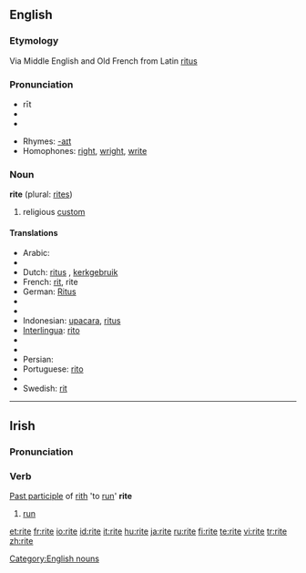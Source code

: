 ==English==

===Etymology===
Via Middle English and Old French from Latin [[ritus]]

===Pronunciation===
* rīt
* {{IPA|/ɹaɪt/}}
*{{audio|en-us-rite.ogg|Audio (US)}}

* Rhymes: [[Rhymes:English:-aɪt|-aɪt]]
* Homophones: [[right]], [[wright]], [[write]]

===Noun===
'''rite''' (plural: [[rites]])

# religious [[custom]]

====Translations====
*Arabic: {{Arab|[[تقالييد دينية]]}}
*{{trreq|Chinese}}
*Dutch: [[ritus]] {{f}}, [[kerkgebruik]] {{n}}
*French: [[rit]], rite {{m}}
*German: [[Ritus]] {{m}}
*{{trreq|Greek}}
*{{trreq|Hebrew}}
*Indonesian: [[upacara]], [[ritus]]
*[[Interlingua]]: [[rito]]
*{{trreq|Italian}}
*{{trreq|Japanese}}
*Persian: {{fa-Arab|[[آیین]]}}
*Portuguese: [[rito]] {{m}}
*{{trreq|Spanish}}
*Swedish: [[rit]] {{c}}

[[Category:English nouns]]

----

==Irish==

===Pronunciation===
{{IPA|[ˈritʲə]}}

===Verb===
[[Past participle]] of [[rith]] 'to [[run]]'
'''rite'''

# [[run]]

[[et:rite]]
[[fr:rite]]
[[io:rite]]
[[id:rite]]
[[it:rite]]
[[hu:rite]]
[[ja:rite]]
[[ru:rite]]
[[fi:rite]]
[[te:rite]]
[[vi:rite]]
[[tr:rite]]
[[zh:rite]]